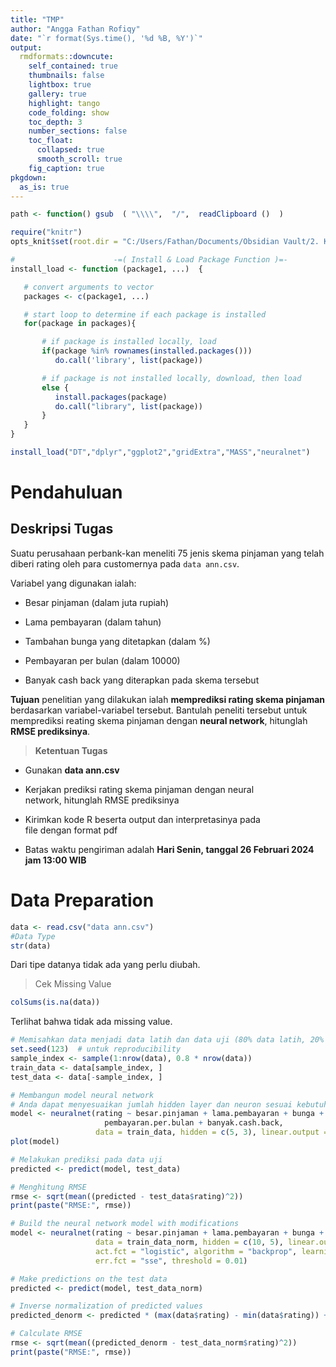 ```yaml
---
title: "TMP"
author: "Angga Fathan Rofiqy"
date: "`r format(Sys.time(), '%d %B, %Y')`"
output:
  rmdformats::downcute:
    self_contained: true
    thumbnails: false
    lightbox: true
    gallery: true
    highlight: tango
    code_folding: show
    toc_depth: 3
    number_sections: false
    toc_float:
      collapsed: true
      smooth_scroll: true
    fig_caption: true
pkgdown:
  as_is: true
---
```


```r
path <- function() gsub  ( "\\\\",  "/",  readClipboard ()  )

require("knitr")
opts_knit$set(root.dir = "C:/Users/Fathan/Documents/Obsidian Vault/2. Kuliah/Smt 6/2. Teknik Pembelajaran Mesin/Project/Kuliah Tugas Individu 1")

#                      -=( Install & Load Package Function )=-
install_load <- function (package1, ...)  {   

   # convert arguments to vector
   packages <- c(package1, ...)

   # start loop to determine if each package is installed
   for(package in packages){

       # if package is installed locally, load
       if(package %in% rownames(installed.packages()))
          do.call('library', list(package))

       # if package is not installed locally, download, then load
       else {
          install.packages(package)
          do.call("library", list(package))
       }
   } 
}

install_load("DT","dplyr","ggplot2","gridExtra","MASS","neuralnet")
```

# Pendahuluan

## Deskripsi Tugas

Suatu perusahaan perbank-kan meneliti 75 jenis skema pinjaman yang telah diberi rating oleh para customernya pada `data ann.csv`.

Variabel yang digunakan ialah:

-   Besar pinjaman (dalam juta rupiah)

-   Lama pembayaran (dalam tahun)

-   Tambahan bunga yang ditetapkan (dalam %)

-   Pembayaran per bulan (dalam 10000)

-   Banyak cash back yang diterapkan pada skema tersebut

**Tujuan** penelitian yang dilakukan ialah **memprediksi rating skema pinjaman** berdasarkan variabel-variabel tersebut. Bantulah peneliti tersebut untuk memprediksi reating skema pinjaman dengan **neural network**, hitunglah **RMSE prediksinya**.

> **Ketentuan Tugas**

-   Gunakan **data ann.csv**

-   Kerjakan prediksi rating skema pinjaman dengan neural network, hitunglah RMSE prediksinya

-   Kirimkan kode R beserta output dan interpretasinya pada file dengan format pdf

-   Batas waktu pengiriman adalah **Hari Senin, tanggal 26 Februari 2024 jam 13:00 WIB** 

# Data Preparation

```r
data <- read.csv("data ann.csv")
#Data Type
str(data)
```

Dari tipe datanya tidak ada yang perlu diubah.

> Cek Missing Value

```r
colSums(is.na(data))
```

Terlihat bahwa tidak ada missing value.

```r
# Memisahkan data menjadi data latih dan data uji (80% data latih, 20% data uji)
set.seed(123)  # untuk reproducibility
sample_index <- sample(1:nrow(data), 0.8 * nrow(data))
train_data <- data[sample_index, ]
test_data <- data[-sample_index, ]

# Membangun model neural network
# Anda dapat menyesuaikan jumlah hidden layer dan neuron sesuai kebutuhan
model <- neuralnet(rating ~ besar.pinjaman + lama.pembayaran + bunga + 
                     pembayaran.per.bulan + banyak.cash.back,
                   data = train_data, hidden = c(5, 3), linear.output = TRUE)
plot(model)

# Melakukan prediksi pada data uji
predicted <- predict(model, test_data)

# Menghitung RMSE
rmse <- sqrt(mean((predicted - test_data$rating)^2))
print(paste("RMSE:", rmse))
```

```r
# Build the neural network model with modifications
model <- neuralnet(rating ~ besar.pinjaman + lama.pembayaran + bunga + pembayaran.per.bulan + banyak.cash.back,
                   data = train_data_norm, hidden = c(10, 5), linear.output = TRUE,
                   act.fct = "logistic", algorithm = "backprop", learningrate = 0.01, 
                   err.fct = "sse", threshold = 0.01)

# Make predictions on the test data
predicted <- predict(model, test_data_norm)

# Inverse normalization of predicted values
predicted_denorm <- predicted * (max(data$rating) - min(data$rating)) + min(data$rating)

# Calculate RMSE
rmse <- sqrt(mean((predicted_denorm - test_data_norm$rating)^2))
print(paste("RMSE:", rmse))

```
